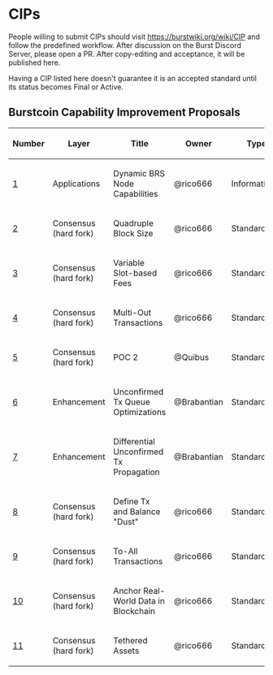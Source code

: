 =CIPs=

People willing to submit CIPs should visit
https://burstwiki.org/wiki/CIP and follow the predefined
workflow. After discussion on the Burst Discord Server, please open a
PR. After copy-editing and acceptance, it will be published here.

Having a CIP listed here doesn't guarantee it is an accepted standard
until its status becomes Final or Active.

==Burstcoin Capability Improvement Proposals==

{| class="wikitable sortable" style="width: auto; text-align: center; font-size: smaller; table-layout: fixed;"
!Number
!Layer
!Title
!Owner
!Type
!Status
|- 
| [[cip-0001.mediawiki|1]]
| Applications
| Dynamic BRS Node Capabilities
| @rico666
| Informational
| Draft
|-
| [[cip-0002.mediawiki|2]]
| Consensus (hard fork)
| Quadruple Block Size
| @rico666
| Standard
| Active
|-
| [[cip-0003.mediawiki|3]]
| Consensus (hard fork)
| Variable Slot-based Fees
| @rico666
| Standard
| Active
|-
| [[cip-0004.mediawiki|4]]
| Consensus (hard fork)
| Multi-Out Transactions
| @rico666
| Standard
| Active
|-
| [[cip-0005.mediawiki|5]]
| Consensus (hard fork)
| POC 2
| @Quibus
| Standard
| Active
|-
| [[cip-0006.mediawiki|6]]
| Enhancement
| Unconfirmed Tx Queue Optimizations
| @Brabantian
| Standard
| Draft
|-
| [[cip-0007.mediawiki|7]]
| Enhancement
| Differential Unconfirmed Tx Propagation
| @Brabantian
| Standard
| Draft
|-
| [[cip-0008.mediawiki|8]]
| Consensus (hard fork)
| Define Tx and Balance "Dust"
| @rico666
| Standard
| Draft
|-
| [[cip-0009.mediawiki|9]]
| Consensus (hard fork)
| To-All Transactions
| @rico666
| Standard
| Draft
|-
| [[cip-0010.mediawiki|10]]
| Consensus (hard fork)
| Anchor Real-World Data in Blockchain
| @rico666
| Standard
| Draft
|-
| [[cip-0011.mediawiki|11]]
| Consensus (hard fork)
| Tethered Assets
| @rico666
| Standard
| Draft
|}

<!-- IMPORTANT!  See the instructions at the top of this page, do NOT JUST add CIPs here! -->
